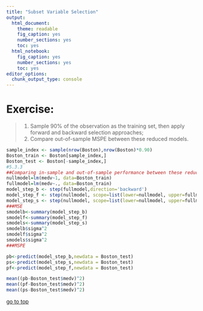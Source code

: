 ```yaml
---
title: "Subset Variable Selection"
output: 
  html_document: 
    theme: readable
    fig_caption: yes
    number_sections: yes
    toc: yes
  html_notebook: 
    fig_caption: yes
    number_sections: yes
    toc: yes
editor_options: 
  chunk_output_type: console
---
```


# **Exercise:** 

> 1. Sample 90% of the observation as the training set, then apply forward and backward selection approaches;
> 2. Compare out-of-sample MSPE between these reduced models.

```r
sample_index <- sample(nrow(Boston),nrow(Boston)*0.90)
Boston_train <- Boston[sample_index,]
Boston_test <- Boston[-sample_index,]
#5.3.3
##Comparing in-sample and out-of-sample performance between these reduced models.
nullmodel=lm(medv~1, data=Boston_train)
fullmodel=lm(medv~., data=Boston_train)
model_step_b <- step(fullmodel,direction='backward')
model_step_f <- step(nullmodel, scope=list(lower=nullmodel, upper=fullmodel), direction='forward')
model_step_s <- step(nullmodel, scope=list(lower=nullmodel, upper=fullmodel), direction='both')
###MSE
smodelb<-summary(model_step_b)
smodelf<-summary(model_step_f)
smodels<-summary(model_step_s)
smodelb$sigma^2
smodelf$sigma^2
smodels$sigma^2
###MSPE

pb<-predict(model_step_b,newdata = Boston_test)
ps<-predict(model_step_s,newdata = Boston_test)
pf<-predict(model_step_f,newdata = Boston_test)

mean((pb-Boston_test$medv)^2)
mean((pf-Boston_test$medv)^2)
mean((ps-Boston_test$medv)^2)

```


[go to top](#header)



